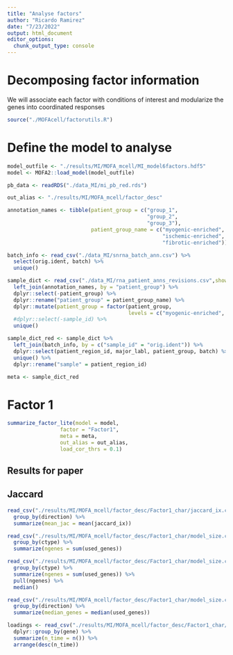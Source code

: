 ```yaml
---
title: "Analyse factors"
author: "Ricardo Ramirez"
date: "7/23/2022"
output: html_document
editor_options: 
  chunk_output_type: console
---
```


# Decomposing factor information

We will associate each factor with conditions of interest and modularize the genes
into coordinated responses

```r
source("./MOFAcell/factorutils.R")
```

# Define the model to analyse

```r
model_outfile <- "./results/MI/MOFA_mcell/MI_model6factors.hdf5"
model <- MOFA2::load_model(model_outfile)

pb_data <- readRDS("./data_MI/mi_pb_red.rds")

out_alias <- "./results/MI/MOFA_mcell/factor_desc"
```

```r
annotation_names <- tibble(patient_group = c("group_1", 
                                             "group_2", 
                                             "group_3"),
                           patient_group_name = c("myogenic-enriched", 
                                                  "ischemic-enriched", 
                                                  "fibrotic-enriched"))

batch_info <- read_csv("./data_MI/snrna_batch_ann.csv") %>%
  select(orig.ident, batch) %>%
  unique()

sample_dict <- read_csv("./data_MI/rna_patient_anns_revisions.csv",show_col_types = F) %>%
  left_join(annotation_names, by = "patient_group") %>%
  dplyr::select(-patient_group) %>%
  dplyr::rename("patient_group" = patient_group_name) %>%
  dplyr::mutate(patient_group = factor(patient_group, 
                                       levels = c("myogenic-enriched", "ischemic-enriched", "fibrotic-enriched"))) %>%
  #dplyr::select(-sample_id) %>%
  unique()

sample_dict_red <- sample_dict %>%
  left_join(batch_info, by = c("sample_id" = "orig.ident")) %>%
  dplyr::select(patient_region_id, major_labl, patient_group, batch) %>%
  unique() %>%
  dplyr::rename("sample" = patient_region_id)

meta <- sample_dict_red
```

# Factor 1

```r
summarize_factor_lite(model = model,
                 factor = "Factor1",
                 meta = meta,
                 out_alias = out_alias,
                 load_cor_thrs = 0.1)
```

## Results for paper

## Jaccard

```r
read_csv("./results/MI/MOFA_mcell/factor_desc/Factor1_char/jaccard_ix.csv") %>%
  group_by(direction) %>%
  summarize(mean_jac = mean(jaccard_ix))
```

```r
read_csv("./results/MI/MOFA_mcell/factor_desc/Factor1_char/model_size.csv") %>%
  group_by(ctype) %>%
  summarize(ngenes = sum(used_genes))

read_csv("./results/MI/MOFA_mcell/factor_desc/Factor1_char/model_size.csv") %>%
  group_by(ctype) %>%
  summarize(ngenes = sum(used_genes)) %>%
  pull(ngenes) %>%
  median()
```


```r
read_csv("./results/MI/MOFA_mcell/factor_desc/Factor1_char/model_size.csv") %>%
  group_by(direction) %>%
  summarize(median_genes = median(used_genes)) 
```


```r
loadings <- read_csv("./results/MI/MOFA_mcell/factor_desc/Factor1_char/loadings.csv") %>%
  dplyr::group_by(gene) %>%
  summarize(n_time = n()) %>%
  arrange(desc(n_time))
```


